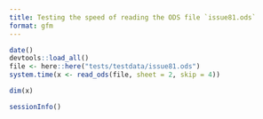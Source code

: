 ```yaml
---
title: Testing the speed of reading the ODS file `issue81.ods`
format: gfm
---
```


```r
date()
devtools::load_all()
file <- here::here("tests/testdata/issue81.ods")
system.time(x <- read_ods(file, sheet = 2, skip = 4))
```

```r
dim(x)
```

```r
sessionInfo()
```
